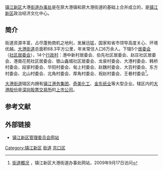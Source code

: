 [[镇江新区|镇江新区]]大港[[街道办事处|街道办事处]]是在原大港镇和原大港街道的基础上合并成立的，是[[镇江新区|镇江新区]]政治经济文化中心。

== 简介==
街道资源丰富，占尽蓬勃商机之地利，发展迅猛，国家和省市领导高度关心、环境优越。[[大港街道|大港街道]]总面积68.3平方公里，年末常住人口6万余人。下辖5个[[居委会|居委会]]（[[社区居委会|社区居委会]]），14个[[行政村|行政村]]：港中新村居委会、伯先社区居委会、赵庄社区居委会、港南花苑社区居委会、银山鑫城社区居委会、龙泉村委会、大港村委会、韩桥村委会、段家村委会、华阳村委会、甸上村委会、赵魏村委会、大百村委会、东方村委会、北山村委会、北角村委会、厚角村委会、祝赵村委会、王巷村委会<ref>[http://www.zjdagang.gov.cn/dggk/zfgk.htm 街道概况] {{Wayback|url=http://www.zjdagang.gov.cn/dggk/zfgk.htm |date=20100102194915 }}，镇江新区大港街道办事处网站，2009年9月17日访问</ref>。

[[大港街道|大港街道]]辖区内拥有[[镇江港务集团|镇江港务集团]]、[[奇美化工|奇美化工]]、[[金东纸业|金东纸业]]等大型企业。辖区内的[[大港股份|大港股份]]是[[深圳股票交易所|深圳股票交易所]]的[[上市公司|上市公司]]。<br />

==参考文献==
<div class="references-small">
<references />
</div>

== 外部链接 ==
*[https://web.archive.org/web/20090501082916/http://www.zhenjiang-new-area.org/ 镇江新区管理委员会网站]

{{镇江新区行政区划}}

[[Category:镇江新区|Category:镇江新区]]
[[Category:京口区行政区划|街道]]
[[Category:镇江街道_(行政区划)|京口区]]